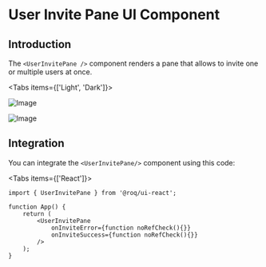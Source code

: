 
# User Invite Pane UI Component 

## Introduction

The `<UserInvitePane />` component renders a pane that allows to invite one or multiple users at once.

<Tabs items={['Light', 'Dark']}><Tab>

![Image](/UserInvitePane.png)

</Tab><Tab>

![Image](/UserInvitePaneDark.png)
</Tab></Tabs>

## Integration

<DoBasicSetup />

You can integrate the `<UserInvitePane/>` component using this code:

<Tabs items={['React']}><Tab>

```tsx
import { UserInvitePane } from '@roq/ui-react';

function App() {
    return (
        <UserInvitePane
            onInviteError={function noRefCheck(){}}
            onInviteSuccess={function noRefCheck(){}}
        />
    );
}
```

</Tab></Tabs>